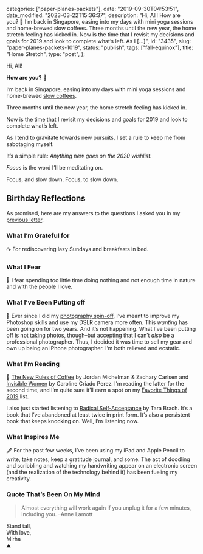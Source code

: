 
  categories: ["paper-planes-packets"],
  date: "2019-09-30T04:53:51",
  date_modified: "2023-03-22T15:36:37",
  description:
    "Hi, All! How are you? 🐼 I’m back in Singapore, easing into my days with mini yoga sessions and home-brewed slow coffees. Three months until the new year, the home stretch feeling has kicked in. Now is the time that I revisit my decisions and goals for 2019 and look to complete what’s left. As I […]",
  id: "3435",
  slug: "paper-planes-packets-1019",
  status: "publish",
  tags: ["fall-equinox"],
  title: "Home Stretch",
  type: "post",
};


Hi, All!

**How are you?** 🐼

I’m back in Singapore, easing into my days with mini yoga sessions and home-brewed [slow coffees](/posts/slow-coffee/).

Three months until the new year, the home stretch feeling has kicked in.

Now is the time that I revisit my decisions and goals for 2019 and look to complete what’s left.

As I tend to gravitate towards new pursuits, I set a rule to keep me from sabotaging myself.

It’s a simple rule: _Anything new goes on the 2020 wishlist._

_Focus_ is the word I’ll be meditating on.

Focus, and slow down. Focus, to slow down.

## Birthday Reflections

As promised, here are my answers to the questions I asked you in my [previous letter](/letters/paper-planes-packets-0819/).

### What I’m Grateful for

☕️ For rediscovering lazy Sundays and breakfasts in bed.

### What I Fear

🐚 I fear spending too little time doing nothing and not enough time in nature and with the people I love.

### What I’ve Been Putting off

📱 Ever since I did my [photography spin-off](/tsop/posts/photographer-month), I’ve meant to improve my Photoshop skills and use my DSLR camera more often. This _wanting_ has been going on for two years. And it’s not happening. What I’ve been putting off is not taking photos, though–but accepting that I can’t _also_ be a professional photographer. Thus, I decided it was time to sell my gear and own up being an iPhone photographer. I’m both relieved and ecstatic.

### What I’m Reading

📓 [The New Rules of Coffee](/posts/slow-coffee#-books-and-guides) by Jordan Michelman & Zachary Carlsen and [Invisible Women](/posts/favorite-things-2019#the-book-i-recommended-most-often) by Caroline Criado Perez. I’m reading the latter for the second time, and I’m quite sure it’ll earn a spot on my [Favorite Things of 2019](/posts/favorite-things-2019) list.

I also just started listening to [Radical Self-Acceptance](https://www.amazon.com/dp/B001N0OZUW/) by Tara Brach. It’s a book that I’ve abandoned at least twice in print form. It’s also a persistent book that keeps knocking on. Well, I’m listening now.

### What Inspires Me

🖋 For the past few weeks, I’ve been using my iPad and Apple Pencil to write, take notes, keep a gratitude journal, and some. The act of doodling and scribbling and watching my handwriting appear on an electronic screen (and the realization of the technology behind it) has been fueling my creativity.

### Quote That’s Been On My Mind

> Almost everything will work again if you unplug it for a few minutes, including you. –Anne Lamott

Stand tall,\
With love,\
Mirha\
⛰
